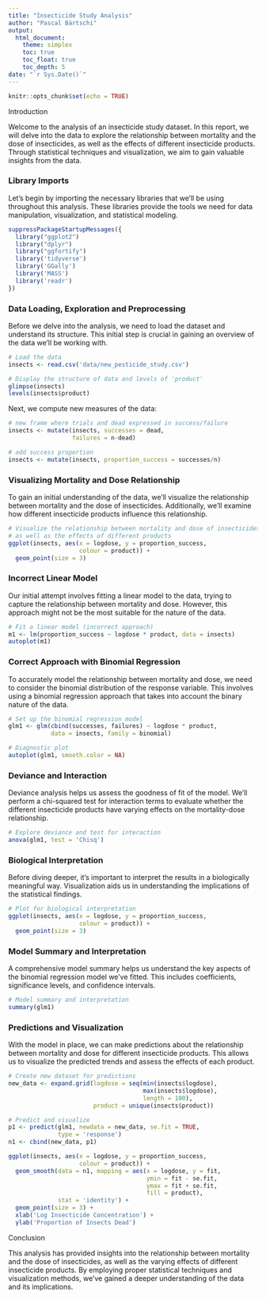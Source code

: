 ```yaml
---
title: "Insecticide Study Analysis"
author: "Pascal Bärtschi"
output:
  html_document:
    theme: simplex
    toc: true
    toc_float: true
    toc_depth: 5
date: "`r Sys.Date()`"
---
```


```r
knitr::opts_chunk$set(echo = TRUE)
```

Introduction

Welcome to the analysis of an insecticide study dataset. In this report, we will delve into the data to explore the relationship between mortality and the dose of insecticides, as well as the effects of different insecticide products. Through statistical techniques and visualization, we aim to gain valuable insights from the data.

### Library Imports

Let's begin by importing the necessary libraries that we'll be using throughout this analysis. These libraries provide the tools we need for data manipulation, visualization, and statistical modeling.

```r

suppressPackageStartupMessages({
  library("ggplot2")
  library("dplyr")
  library("ggfortify")
  library('tidyverse')
  library('GGally')
  library('MASS')
  library('readr')
})
```

### Data Loading, Exploration and Preprocessing

Before we delve into the analysis, we need to load the dataset and understand its structure. This initial step is crucial in gaining an overview of the data we'll be working with.

```r

# Load the data
insects <- read.csv('data/new_pesticide_study.csv')

# Display the structure of data and levels of 'product'
glimpse(insects)
levels(insects$product)
```
Next, we compute new measures of the data:

```r
# new frame where trials and dead expressed in success/failure
insects <- mutate(insects, successes = dead, 
                  failures = n-dead)

# add success proportion
insects <- mutate(insects, proportion_success = successes/n)
```

### Visualizing Mortality and Dose Relationship

To gain an initial understanding of the data, we'll visualize the relationship between mortality and the dose of insecticides. Additionally, we'll examine how different insecticide products influence this relationship.

```r
# Visualize the relationship between mortality and dose of insecticides
# as well as the effects of different products
ggplot(insects, aes(x = logdose, y = proportion_success,
                    colour = product)) +
  geom_point(size = 3)
```

### Incorrect Linear Model

Our initial attempt involves fitting a linear model to the data, trying to capture the relationship between mortality and dose. However, this approach might not be the most suitable for the nature of the data.

```r

# Fit a linear model (incorrect approach)
m1 <- lm(proportion_success ~ logdose * product, data = insects)
autoplot(m1)
```

### Correct Approach with Binomial Regression

To accurately model the relationship between mortality and dose, we need to consider the binomial distribution of the response variable. This involves using a binomial regression approach that takes into account the binary nature of the data.

```r

# Set up the binomial regression model
glm1 <- glm(cbind(successes, failures) ~ logdose * product,
            data = insects, family = binomial)

# Diagnostic plot
autoplot(glm1, smooth.color = NA)
```

### Deviance and Interaction

Deviance analysis helps us assess the goodness of fit of the model. We'll perform a chi-squared test for interaction terms to evaluate whether the different insecticide products have varying effects on the mortality-dose relationship.

```r

# Explore deviance and test for interaction
anova(glm1, test = 'Chisq')
```

### Biological Interpretation

Before diving deeper, it's important to interpret the results in a biologically meaningful way. Visualization aids us in understanding the implications of the statistical findings.

```r

# Plot for biological interpretation
ggplot(insects, aes(x = logdose, y = proportion_success,
                    colour = product)) +
  geom_point(size = 3)
```

### Model Summary and Interpretation

A comprehensive model summary helps us understand the key aspects of the binomial regression model we've fitted. This includes coefficients, significance levels, and confidence intervals.

``` r

# Model summary and interpretation
summary(glm1)
```

### Predictions and Visualization

With the model in place, we can make predictions about the relationship between mortality and dose for different insecticide products. This allows us to visualize the predicted trends and assess the effects of each product.

```r

# Create new dataset for predictions
new_data <- expand.grid(logdose = seq(min(insects$logdose), 
                                      max(insects$logdose),
                                      length = 100),
                        product = unique(insects$product))

# Predict and visualize
p1 <- predict(glm1, newdata = new_data, se.fit = TRUE,
              type = 'response')
n1 <- cbind(new_data, p1)

ggplot(insects, aes(x = logdose, y = proportion_success,
                    colour = product)) +
  geom_smooth(data = n1, mapping = aes(x = logdose, y = fit,
                                       ymin = fit - se.fit,
                                       ymax = fit + se.fit,
                                       fill = product),
              stat = 'identity') +
  geom_point(size = 3) +
  xlab('Log Insecticide Concentration') +
  ylab('Proportion of Insects Dead')
```

Conclusion

This analysis has provided insights into the relationship between mortality and the dose of insecticides, as well as the varying effects of different insecticide products. By employing proper statistical techniques and visualization methods, we've gained a deeper understanding of the data and its implications.